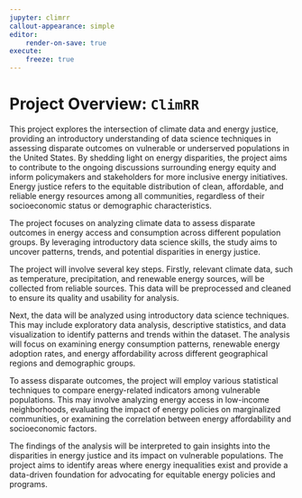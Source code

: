 ```yaml
---
jupyter: climrr
callout-appearance: simple
editor:
    render-on-save: true
execute:
    freeze: true
---
```


# Project Overview: `ClimRR`

This  project explores the intersection of climate data and energy justice,
providing an introductory understanding of data science techniques in assessing
disparate outcomes on vulnerable or underserved populations in the United
States. By shedding light on energy disparities, the project aims to contribute
to the ongoing discussions surrounding energy equity and inform policymakers
and stakeholders for more inclusive energy initiatives. Energy justice refers
to the equitable distribution of clean, affordable, and reliable energy
resources among all communities, regardless of their socioeconomic status or
demographic characteristics.

The project focuses on analyzing climate data to assess disparate outcomes in
energy access and consumption across different population groups. By leveraging
introductory data science skills, the study aims to uncover patterns, trends,
and potential disparities in energy justice.

The project will involve several key steps. Firstly, relevant climate data,
such as temperature, precipitation, and renewable energy sources, will be
collected from reliable sources. This data will be preprocessed and cleaned to
ensure its quality and usability for analysis.

Next, the data will be analyzed using introductory data science techniques.
This may include exploratory data analysis, descriptive statistics, and data
visualization to identify patterns and trends within the dataset. The analysis
will focus on examining energy consumption patterns, renewable energy adoption
rates, and energy affordability across different geographical regions and
demographic groups.

To assess disparate outcomes, the project will employ various statistical
techniques to compare energy-related indicators among vulnerable populations.
This may involve analyzing energy access in low-income neighborhoods,
evaluating the impact of energy policies on marginalized communities, or
examining the correlation between energy affordability and socioeconomic
factors.

The findings of the analysis will be interpreted to gain insights into the
disparities in energy justice and its impact on vulnerable populations. The
project aims to identify areas where energy inequalities exist and provide a
data-driven foundation for advocating for equitable energy policies and
programs.
